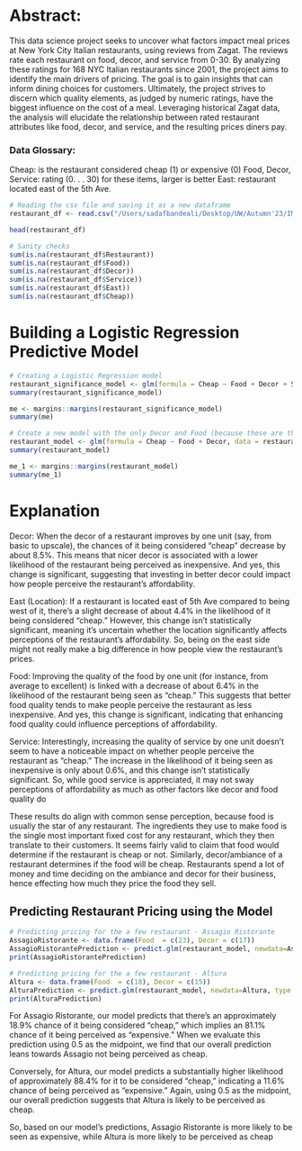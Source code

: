 # Abstract:

This data science project seeks to uncover what factors impact meal prices at New York City Italian restaurants, using reviews from Zagat. The reviews rate each restaurant on food, decor, and service from 0-30. By analyzing these ratings for 168 NYC Italian restaurants since 2001, the project aims to identify the main drivers of pricing. The goal is to gain insights that can inform dining choices for customers. Ultimately, the project strives to discern which quality elements, as judged by numeric ratings, have the biggest influence on the cost of a meal. Leveraging historical Zagat data, the analysis will elucidate the relationship between rated restaurant attributes like food, decor, and service, and the resulting prices diners pay.

### Data Glossary:

Cheap: is the restaurant considered cheap (1) or expensive (0)
Food, Decor, Service: rating (0. . . 30) for these items, larger is better
East: restaurant located east of the 5th Ave.

```r
# Reading the csv file and saving it as a new dataframe
restaurant_df <- read.csv("/Users/sadafbandeali/Desktop/UW/Autumn'23/IMT 573/Final Exam/nyc-italian-cheap.csv", sep='\t')

head(restaurant_df)

# Sanity checks
sum(is.na(restaurant_df$Restaurant))
sum(is.na(restaurant_df$Food))
sum(is.na(restaurant_df$Decor))
sum(is.na(restaurant_df$Service))
sum(is.na(restaurant_df$East))
sum(is.na(restaurant_df$Cheap))
```


# Building a Logistic Regression Predictive Model
```r
# Creating a Logistic Regression model
restaurant_significance_model <- glm(formula = Cheap ~ Food + Decor + Service + East, data = restaurant_df, family = "binomial")
summary(restaurant_significance_model)

me <- margins::margins(restaurant_significance_model)
summary(me)

# Create a new model with the only Decor and Food (because these are the only variables that are statistically significant)
restaurant_model <- glm(formula = Cheap ~ Food + Decor, data = restaurant_df, family = "binomial")
summary(restaurant_model)

me_1 <- margins::margins(restaurant_model)
summary(me_1)


```
# Explanation

Decor: When the decor of a restaurant improves by one unit (say, from basic to upscale), the chances of it being considered "cheap" decrease by about 8.5%. This means that nicer decor is associated with a lower likelihood of the restaurant being perceived as inexpensive. And yes, this change is significant, suggesting that investing in better decor could impact how people perceive the restaurant's affordability.

East (Location): If a restaurant is located east of 5th Ave compared to being west of it, there's a slight decrease of about 4.4% in the likelihood of it being considered "cheap." However, this change isn't statistically significant, meaning it's uncertain whether the location significantly affects perceptions of the restaurant's affordability. So, being on the east side might not really make a big difference in how people view the restaurant's prices.

Food: Improving the quality of the food by one unit (for instance, from average to excellent) is linked with a decrease of about 6.4% in the likelihood of the restaurant being seen as "cheap." This suggests that better food quality tends to make people perceive the restaurant as less inexpensive. And yes, this change is significant, indicating that enhancing food quality could influence perceptions of affordability.

Service: Interestingly, increasing the quality of service by one unit doesn't seem to have a noticeable impact on whether people perceive the restaurant as "cheap." The increase in the likelihood of it being seen as inexpensive is only about 0.6%, and this change isn't statistically significant. So, while good service is appreciated, it may not sway perceptions of affordability as much as other factors like decor and food quality do


These results do align with common sense perception, because food is usually the star of any restaurant. The ingredients they use to make food is the single most important fixed cost for any restaurant, which they then translate to their customers. It seems fairly valid to claim that food would determine if the restaurant is cheap or not. Similarly, decor/ambiance of a restaurant determines if the food will be cheap. Restaurants spend a lot of money and time deciding on the ambiance and decor for their business, hence effecting how much they price the food they sell.

## Predicting Restaurant Pricing using the Model
```r
# Predicting pricing for the a few restaurant - Assagio Ristorante
AssagioRistorante <- data.frame(Food  = c(23), Decor = c(17))
AssagioRistorantePrediction <- predict.glm(restaurant_model, newdata=AssagioRistorante, type = "response")
print(AssagioRistorantePrediction)

# Predicting pricing for the a few restaurant - Altura
Altura <- data.frame(Food  = c(18), Decor = c(15))
AlturaPrediction <- predict.glm(restaurant_model, newdata=Altura, type = "response")
print(AlturaPrediction)

```
For Assagio Ristorante, our model predicts that there's an approximately 18.9% chance of it being considered "cheap," which implies an 81.1% chance of it being perceived as "expensive." When we evaluate this prediction using 0.5 as the midpoint, we find that our overall prediction leans towards Assagio not being perceived as cheap.

Conversely, for Altura, our model predicts a substantially higher likelihood of approximately 88.4% for it to be considered "cheap," indicating a 11.6% chance of being perceived as "expensive." Again, using 0.5 as the midpoint, our overall prediction suggests that Altura is likely to be perceived as cheap.

So, based on our model's predictions, Assagio Ristorante is more likely to be seen as expensive, while Altura is more likely to be perceived as cheap
